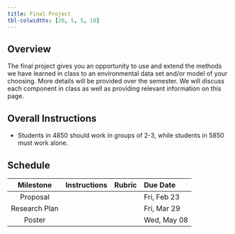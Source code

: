 ```yaml
---
title: Final Project
tbl-colwidths: [20, 5, 5, 10]
---
```


## Overview

The final project gives you an opportunity to use and extend the methods we have learned in class to an environmental data set and/or model of your choosing. More details will be provided over the semester. We will discuss each component in class as well as providing relevant information on this page.

## Overall Instructions

- Students in 4850 should work in groups of 2-3, while students in 5850 must work alone.

## Schedule

| Milestone | Instructions | Rubric | Due Date |
|:---------:|:------------:|:-------:|:-----------|
| Proposal | | | Fri, Feb 23 |
| Research Plan | | | Fri, Mar 29|
| Poster | | | Wed, May 08 |